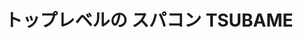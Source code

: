 ﻿---
title: "トップレベルの スパコン TSUBAME"
category: "その他"
vol: 71
interviewee: ""
url: ""
tags: ["コンピュータ","スーパーコンピュータ","設計","進化","工業"]
pdf: "71-1-TSUBAME.pdf"
career: ""
preface: "東京工業大学には「TSUBAME」という名称のスーパーコンピュータ、通称スパコンが存在する。「TSUBAME」という名前には東京工業大学のシンボルマークであるつばめが掛けられている。TSUBAMEは2006年から運用を開始し、初期のTSUBAME1.0からTSUBAME1.2への進化を経て、2010年、さらなる性能の向上をとげて、TSUBAME2.0としての運用が始まった。これを機に今号の特別企画では、TSUBAMEの設計者である松岡先生にお話を伺った。"
---
